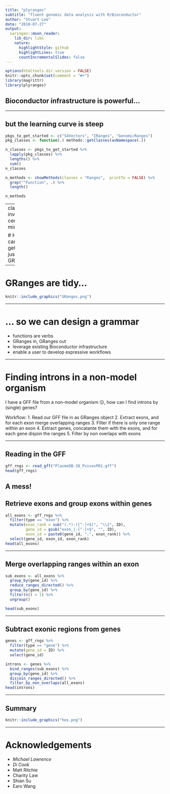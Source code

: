 ```yaml
---
title: "plyranges"
subtitle: "fluent genomic data analysis with R/Bioconductor"
author: "Stuart Lee"
date: "2018-07-27"
output:
  xaringan::moon_reader:
    lib_dir: libs
    nature:
      highlightStyle: github
      highlightLines: true
      countIncrementalSlides: false
---
```


```r
options(htmltools.dir.version = FALSE)
knitr::opts_chunk$set(comment = "#>")
library(magrittr)
library(plyranges)
```

## Bioconductor infrastructure is powerful...


---

## but the learning curve is steep

```r
pkgs_to_get_started <- c("S4Vectors", "IRanges", "GenomicRanges")
pkg_classes <- function(.) methods::getClasses(asNamespace(.))

n_classes <- pkgs_to_get_started %>% 
  lapply(pkg_classes) %>% 
  lengths() %>% 
  sum()
n_classes

n_methods <- showMethods(classes = "Ranges",  printTo = FALSE) %>% 
  grep("^Function", .) %>% 
  length()

n_methods
```

---
class: inverse, center, middle

# How far can we get with just a GRanges?


---

# GRanges are tidy...

```r
knitr::include_graphics("GRanges.png")
```


---

# ... so we can design a grammar

- functions are verbs
- GRanges in, GRanges out
- leverage existing Bioconductor infrastructure 
- enable a user to develop expressive workflows

---

# Finding introns in a non-model organism

I have a GFF file from a non-model organism 😑, how can I find
introns by (single) genes?

Workflow:
1. Read our GFF file in as GRanges object
2. Extract exons, and for each exon merge overlapping ranges
3. Filter if there is only one range within an exon
4. Extract genes, concatante them with the exons, and for each gene
disjoin the ranges
5. Filter by non overlaps with exons

---

## Reading in the GFF

```r

gff_rngs <- read_gff("PlasmoDB-38_PvivaxP01.gff")
head(gff_rngs)
```

A mess!
---

## Retrieve exons and group exons within genes

```r
all_exons <- gff_rngs %>% 
  filter(type == "exon") %>% 
  mutate(exon_rank = sub("(.*)-([^-]+$)", "\\2", ID),
         gene_id = gsub("exon_|-[^-]+$", "", ID),
         exon_id = paste0(gene_id, ".", exon_rank)) %>% 
  select(gene_id, exon_id, exon_rank) 
head(all_exons)
```

---

## Merge overlapping ranges within an exon

```r
sub_exons <- all_exons %>% 
  group_by(gene_id) %>% 
  reduce_ranges_directed() %>% 
  group_by(gene_id) %>% 
  filter(n() > 1) %>% 
  ungroup() 

head(sub_exons)
```

---

## Subtract exonic regions from genes

```r
genes <- gff_rngs %>% 
  filter(type == "gene") %>% 
  mutate(gene_id = ID) %>% 
  select(gene_id)

introns <- genes %>% 
  bind_ranges(sub_exons) %>% 
  group_by(gene_id) %>% 
  disjoin_ranges_directed() %>% 
  filter_by_non_overlaps(all_exons)
head(introns)
```


---

## Summary

```r
knitr::include_graphics("hex.png")
```

---

# Acknowledgements

- *Michael Lawrence*
- *Di Cook*
- Matt Ritchie
- Charity Law
- Shian Su
- Earo Wang
